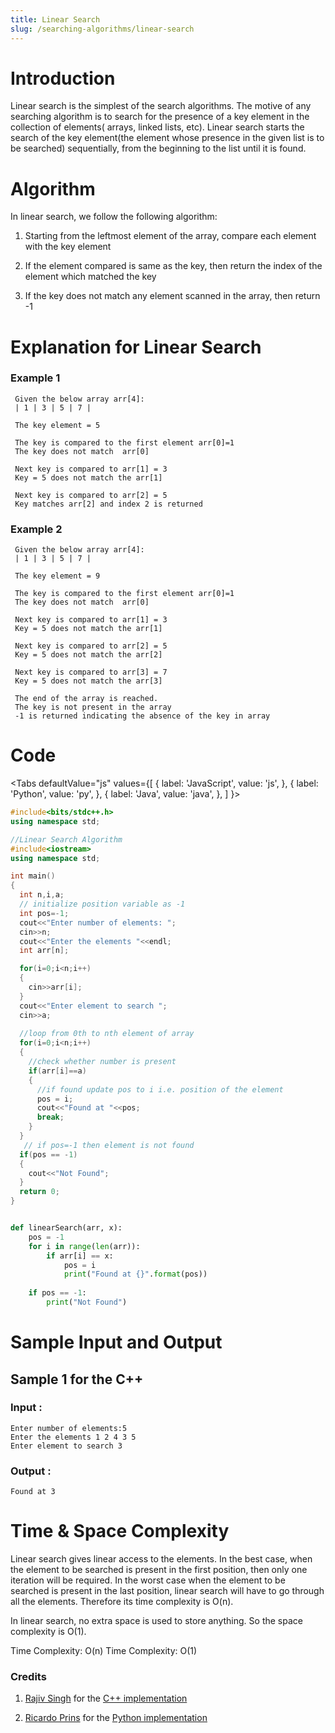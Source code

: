 ```yaml
---
title: Linear Search
slug: /searching-algorithms/linear-search
---
```


# Introduction

Linear search is the simplest of the search algorithms. The motive of any searching algorithm is to search for the presence of a key element in the collection of elements( arrays, linked lists, etc). Linear search starts the search of the key element(the element whose presence in the given list is to be searched) sequentially, from the beginning to the list until it is found. 

# Algorithm

In linear search, we follow the following algorithm:

1. Starting from the leftmost element of the array, compare each element with the key element

2. If the element compared is same as the key, then return the index of the element which matched the key

3. If the key does not match any element scanned in the array, then return -1


# Explanation for Linear Search

### Example 1

```
 Given the below array arr[4]:        
 | 1 | 3 | 5 | 7 |

 The key element = 5

 The key is compared to the first element arr[0]=1
 The key does not match  arr[0]

 Next key is compared to arr[1] = 3
 Key = 5 does not match the arr[1]

 Next key is compared to arr[2] = 5
 Key matches arr[2] and index 2 is returned

```
### Example 2

```
 Given the below array arr[4]:        
 | 1 | 3 | 5 | 7 |

 The key element = 9

 The key is compared to the first element arr[0]=1
 The key does not match  arr[0]

 Next key is compared to arr[1] = 3
 Key = 5 does not match the arr[1]

 Next key is compared to arr[2] = 5
 Key = 5 does not match the arr[2]
 
 Next key is compared to arr[3] = 7
 Key = 5 does not match the arr[3]

 The end of the array is reached. 
 The key is not present in the array
 -1 is returned indicating the absence of the key in array 

```

# Code


<Tabs
  defaultValue="js"
  values={[
    { label: 'JavaScript', value: 'js', },
    { label: 'Python', value: 'py', },
    { label: 'Java', value: 'java', },
  ]
}>
<TabItem value="cpp">

```cpp
#include<bits/stdc++.h>
using namespace std;

//Linear Search Algorithm
#include<iostream>
using namespace std;

int main()
{
  int n,i,a;
  // initialize position variable as -1
  int pos=-1;    
  cout<<"Enter number of elements: ";
  cin>>n;
  cout<<"Enter the elements "<<endl;
  int arr[n];

  for(i=0;i<n;i++)
  {
    cin>>arr[i];
  }
  cout<<"Enter element to search ";
  cin>>a;
  
  //loop from 0th to nth element of array
  for(i=0;i<n;i++)    
  {
    //check whether number is present
    if(arr[i]==a)       
    {
      //if found update pos to i i.e. position of the element
      pos = i;       
      cout<<"Found at "<<pos;
      break;       
    }
  }
   // if pos=-1 then element is not found
  if(pos == -1)   
  {
    cout<<"Not Found";
  }
  return 0;
}

```
</TabItem>

<TabItem value="py">

```python   

def linearSearch(arr, x):
    pos = -1
    for i in range(len(arr)):
        if arr[i] == x:
            pos = i
            print("Found at {}".format(pos))
            
    if pos == -1:
        print("Not Found")

```
</TabItem>
</Tabs>

# Sample Input and Output


## Sample 1 for the C++

### Input :

```
Enter number of elements:5
Enter the elements 1 2 4 3 5
Enter element to search 3
```
### Output :

```
Found at 3

```

# Time & Space Complexity

Linear search gives linear access to the elements. In the best case, when the element to be searched is present in the first position, then only one iteration will be required. In the worst case when the element to be searched is present in the last position, linear search will have to go through all the elements. Therefore its time complexity is O(n).

In linear search, no extra space is used to store anything. So the space complexity is O(1).

Time Complexity: O(n)
Time Complexity: O(1)



### Credits
1. [Rajiv Singh](https://github.com/iamrajiv) for the [C++ implementation](https://github.com/TesseractCoding/NeoAlgo/blob/master/C-Plus-Plus/search/Linear_Search.cpp)

2. [Ricardo Prins](https://github.com/ricardoprins) for the [Python implementation](https://github.com/TesseractCoding/NeoAlgo/blob/master/Python/search/Linear_Search.py)
